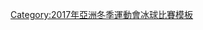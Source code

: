 {{IceHockeybox
| date        = 2017年2月21日
| time        = 12:00<br />{{v|2017 Asian Winter Games Men's ice hockey division 1 game 7}}
| team1       = {{ih-rt|SGP}}
| team2       = '''{{ih|TPE}}'''
| score       = 1–11
| periods     = (1–3, 0–5, 0–3)
| reference   = http://info.sapporo2017.org/ddr/12017100/IH/IH/M/401/00/1/07/OFFICIALGAMEREPORT.pdf
| goals1      = 
| goals2      = 
| shots1      = 16
| shots2      = 43
| penalties1  = 6
| penalties2  = 14
| soshots1    = 
| soshots2    = 
| stadium     = [[美香保體育館]]
| attendance  = 200
| bg          = 
}}<noinclude>
[[Category:2017年亞洲冬季運動會冰球比賽模板]]
</noinclude>